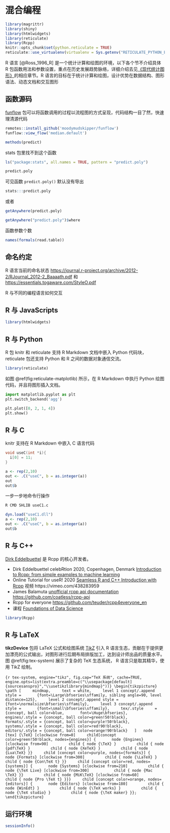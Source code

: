 # 混合编程 {#chap:mixed-programming}

```r
library(magrittr)
library(shiny)
library(htmlwidgets)
library(reticulate)
library(Rcpp)
knitr::opts_chunk$set(python.reticulate = TRUE)
reticulate::use_virtualenv(virtualenv = Sys.getenv("RETICULATE_PYTHON_ENV"), required = TRUE)
```

R 语言 [@Ross_1996_R] 是一个统计计算和绘图的环境，以下各个节不介绍具体 R 包函数用法和参数设置，重点在历史发展趋势脉络，详细介绍去见[《现代统计图形》](https://bookdown.org/xiangyun/msg)的相应章节。R 语言的目标在于统计计算和绘图，设计优势在数据结构、图形语法、动态文档和交互图形

<!-- 介绍 R 与其它语言的异同，降低编程门槛 -->


## 函数源码 {#sec:function-source}


[funflow](https://github.com/moodymudskipper/funflow) 包可以将函数调用的过程以流程图的方式呈现，代码结构一目了然，快速理清源代码

```r
remotes::install_github('moodymudskipper/funflow')
funflow::view_flow('median.default')
```

```r
methods(predict)
```

stats 包里找不到这个函数

```r
ls("package:stats", all.names = TRUE, pattern = "predict.poly")
```


```r
predict.poly
```

可见函数 `predict.poly()` 默认没有导出

```r
stats:::predict.poly
```

或者

```r
getAnywhere(predict.poly)
```

```r
getAnywhere("predict.poly")$where
```

函数参数个数

```r
names(formals(read.table))
```


## 命名约定 {#sec:naming-conventions}

R 语言当前的命名状态  <https://journal.r-project.org/archive/2012-2/RJournal_2012-2_Baaaath.pdf> 和 <https://essentials.togaware.com/StyleO.pdf>


R 与不同的编程语言如何交互

## R 与 JavaScripts {#sec:r-javascripts}

<!-- roughviz.js 为例介绍如何使用 htmlwidgets 制作将 JavaScripts 库打包成 R 包 -->

```r
library(htmlwidgets)
```

## R 与 Python {#sec:r-python}

R 包 knitr 和 reticulate 支持 R Markdown 文档中嵌入 Python 代码块， reticulate 包还支持 Python 和 R 之间的数据对象通信交流。

```r
library(reticulate)
```

如图 \@ref(fig:reticulate-matplotlib) 所示，在 R Markdown 中执行 Python 绘图代码，并且将图形插入文档。

```python
import matplotlib.pyplot as plt
plt.switch_backend('agg')

plt.plot([0, 2, 1, 4])
plt.show()
```


## R 与 C {#sec:r-c}

knitr 支持在 R Markdown 中嵌入 C 语言代码

```c
void useC(int *i){
  i[0] = 11;
}
```
```r
a <- rep(2,10)
out <- .C("useC", b = as.integer(a))
out
out$b
```


一步一步地命令行操作

```bash
R CMD SHLIB useC1.c
```

```r
dyn.load("useC1.dll")
a <- rep(2,10)
out <- .C("useC", b = as.integer(a))
out$b
```


## R 与 C++ {#sec:r-cpp}

[Dirk Eddelbuettel](https://dirk.eddelbuettel.com) 是 Rcpp 的核心开发者。

- Dirk Eddelbuettel celebRtion 2020, Copenhagen, Denmark [Introduction to Rcpp: from simple examples to machine learning](https://dirk.eddelbuettel.com/papers/celebRtion_feb2020_rcpp.pdf)
- Online Tutorial for useR! 2020 [Seamless R and C++ Introduction with Rcpp](https://dirk.eddelbuettel.com/papers/useR2020_rcpp_tutorial.pdf) 视频 https://vimeo.com/438283959
- James Balamuta [unofficial rcpp api documentation](https://thecoatlessprofessor.com/programming/unofficial-rcpp-api-documentation/) <https://github.com/coatless/rcpp-api>
- Rcpp for everyone <https://github.com/teuder/rcpp4everyone_en>
- 课程 [Foundations of Data Science](https://ds4ps.org/cpp-526-sum-2020/)

```r
library(Rcpp)
```

## R 与 LaTeX {#sec:r-latex}

<!-- TeX 的历史一小段介绍，tikzDevice 对公式的加强， 引入 TikZ 图形，常用 LaTeX 语法 <https://wch.github.io/latexsheet/latexsheet-a4.pdf> -->

**tikzDevice** 包将 LaTeX 公式和绘图系统 [TikZ](https://en.wikipedia.org/wiki/PGF/TikZ) 引入 R 语言生态，贡献在于提供更加漂亮的公式输出，对图形进行后期布局排版加工，达到设计师出品的质量水平。图 \@ref(fig:tex-system) 展示了复杂的 TeX 生态系统， R 语言只是取其精华，使用 TikZ 绘制。

```{r tex-system, engine="tikz", fig.cap="TeX 系统", cache=TRUE, engine.opts=list(extra.preamble=c("\\usepackage[default]{sourcesanspro}","\\usetikzlibrary{mindmap}"))}
\begin{tikzpicture}
  \path [
    mindmap,
    text = white,
    level 1 concept/.append style =
      {font=\Large\bfseries\sffamily, sibling angle=90, level distance=125},
    level 2 concept/.append style =
      {font=\normalsize\bfseries\sffamily},
    level 3 concept/.append style =
      {font=\small\bfseries\sffamily},
    tex/.style     = {concept, ball color=blue,
      font=\Huge\bfseries},
    engines/.style = {concept, ball color=green!50!black},
    formats/.style = {concept, ball color=purple!50!black},
    systems/.style = {concept, ball color=red!90!black},
    editors/.style = {concept, ball color=orange!90!black}
  ]
  node [tex] {\TeX} [clockwise from=0]
    child[concept color=green!50!black, nodes={engines}] {
      node {Engines} [clockwise from=90]
        child { node {\TeX} }
        child { node {pdf\TeX} }
        child { node {XeTeX} }
        child { node {Lua\TeX} }}
    child [concept color=purple, nodes={formats}] {
      node {Formats} [clockwise from=300]
        child { node {\LaTeX} }
        child { node {Con\TeX t} }}
    child [concept color=red, nodes={systems}] {
      node {Systems} [clockwise from=210]
        child { node {\TeX Live} [clockwise from=300]
          child { node {Mac \TeX} }}
        child { node {MiK\TeX} [clockwise from=60]
          child { node {Pro \TeX t} }}}
    child [concept color=orange, nodes={editors}] {
      node {Editors} [clockwise from=180]
        child { node {WinEdt} }
        child { node {\TeX works} }
        child { node {\TeX studio} }
        child { node {\TeX maker} }};
\end{tikzpicture}
```


## 运行环境 {#sec:mixed-programming-session-info}

```r
sessionInfo()
```
